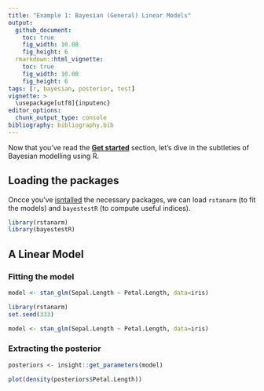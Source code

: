 ```yaml
---
title: "Example 1: Bayesian (General) Linear Models"
output: 
  github_document:
    toc: true
    fig_width: 10.08
    fig_height: 6
  rmarkdown::html_vignette:
    toc: true
    fig_width: 10.08
    fig_height: 6
tags: [r, bayesian, posterior, test]
vignette: >
  \usepackage[utf8]{inputenc}
editor_options: 
  chunk_output_type: console
bibliography: bibliography.bib
---
```




Now that you've read the [**Get started**](https://easystats.github.io/bayestestR/articles/bayestestR.html) section, let's dive in the subtleties of Bayesian modelling using R.

## Loading the packages

Oncce you've [isntalled](https://easystats.github.io/bayestestR/articles/bayestestR.html) the necessary packages, we can load `rstanarm` (to fit the models) and `bayestestR` (to compute useful indices).

```r
library(rstanarm)
library(bayestestR)
```

## A Linear Model

### Fitting the model


```r
model <- stan_glm(Sepal.Length ~ Petal.Length, data=iris)
```
```r
library(rstanarm)
set.seed(333)

model <- stan_glm(Sepal.Length ~ Petal.Length, data=iris)
```

### Extracting the posterior


```r
posteriors <- insight::get_parameters(model)
```
```r
plot(density(posteriors$Petal.Length))
```


<!-- ### Correspondance with Frequentist Models -->

<!-- TO BE IMPROVED -->



